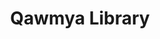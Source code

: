 ---
title: Qawmya Library
description: A wikipedia website that provides information about Egypt and the Egyptain genactic system and provides books and images
thumnail: /Imgs/maktaba.jpg
website: https://maktabaqawmya.com/
Protype: Web Deisgn
stack:
    - Nextjs 12
---
